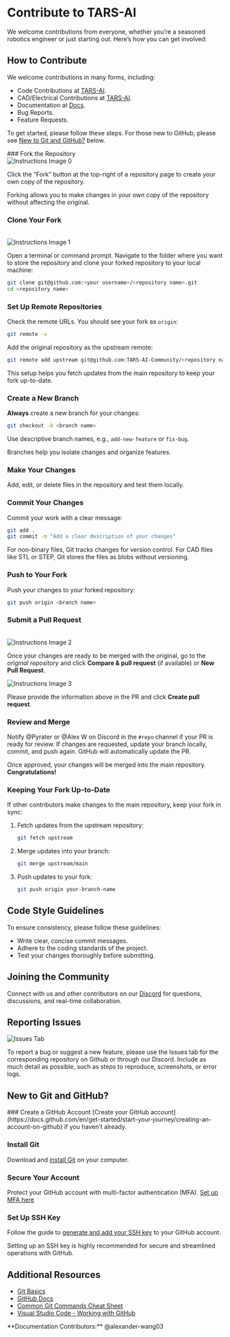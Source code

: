
# Contribute to TARS-AI

We welcome contributions from everyone, whether you’re a seasoned robotics engineer or just starting out. Here’s how you can get involved:

## How to Contribute

We welcome contributions in many forms, including:

- Code Contributions at [TARS-AI](https://github.com/TARS-AI-Community/TARS-AI).
- CAD/Electrical Contributions at [TARS-AI](https://github.com/TARS-AI-Community/TARS-AI).
- Documentation at [Docs](https://github.com/TARS-AI-Community/docs).
- Bug Reports.
- Feature Requests.

To get started, please follow these steps. For those new to GitHub, please see [New to Git and GitHub?](#new-to-git-and-github) below.

<Steps>
### Fork the Repository
<br />

<Image src="/contribute/instructions_0.png" alt="Instructions Image 0" width={1000} height={300} />

Click the “Fork” button at the top-right of a repository page to create your own copy of the repository.

<Callout type="info" emoji="ℹ️">
  Forking allows you to make changes in your own copy of the repository without affecting the original.
</Callout>

### Clone Your Fork
<br />

<Image src="/contribute/instructions_1.png" alt="Instructions Image 1" width={1000} height={300} />

Open a terminal or command prompt. Navigate to the folder where you want to store the repository 
and clone your forked repository to your local machine:
```bash
git clone git@github.com:<your username>/<repository name>.git
cd <repository name>
```

### Set Up Remote Repositories

Check the remote URLs. You should see your fork as `origin`:
```bash
git remote -v
```

Add the original repository as the upstream remote:
```bash
git remote add upstream git@github.com:TARS-AI-Community/<repository name>.git
```

<Callout type="info" emoji="ℹ️">
    This setup helps you fetch updates from the main repository to keep your fork up-to-date.
</Callout>

### Create a New Branch

**Always** create a new branch for your changes:
```bash
git checkout -b <branch name>
```
Use descriptive branch names, e.g., `add-new-feature` or `fix-bug`.

<Callout type="info" emoji="ℹ️">
    Branches help you isolate changes and organize features.
</Callout>

### Make Your Changes
Add, edit, or delete files in the repository and test them locally.

### Commit Your Changes
Commit your work with a clear message:
```bash
git add .
git commit -m "Add a clear description of your changes"
```

<Callout type="warning" emoji="⚠️">
    For non-binary files, Git tracks changes for version control. For CAD files like STL or STEP, Git stores the files as blobs without versioning.
</Callout>

### Push to Your Fork
Push your changes to your forked repository:
```bash
git push origin <branch name>
```

### Submit a Pull Request
<br />

<Image src="/contribute/instructions_2.png" alt="Instructions Image 2" width={1000} height={300} />

Once your changes are ready to be merged with the original, go to the *original repository* and click **Compare & pull request** (if available) or **New Pull Request**. 
<br />

<Image src="/contribute/instructions_3.png" alt="Instructions Image 3" width={1000} height={300} />

Please provide the information above in the PR and click **Create pull request**.

### Review and Merge

Notify @Pyrater or @Alex W on Discord in the `#repo` channel if your PR is ready for review. If changes are requested, update your branch locally, commit, and push again. GitHub will automatically update the PR.

Once approved, your changes will be merged into the main repository. **Congratulations!**

### Keeping Your Fork Up-to-Date
If other contributors make changes to the main repository, keep your fork in sync:
1. Fetch updates from the upstream repository:
   ```bash
   git fetch upstream
   ```
2. Merge updates into your branch:
   ```bash
   git merge upstream/main
   ```
3. Push updates to your fork:
   ```bash
   git push origin your-branch-name
   ```
</Steps>

## Code Style Guidelines

To ensure consistency, please follow these guidelines:

- Write clear, concise commit messages.
- Adhere to the coding standards of the project.
- Test your changes thoroughly before submitting.

## Joining the Community

Connect with us and other contributors on our [Discord](https://discord.gg/uXkqkz3mJJ) for questions, discussions, and real-time collaboration.

## Reporting Issues

<Image src="/contribute/issues.png" alt="Issues Tab" width={1000} height={300} />

To report a bug or suggest a new feature, please use the Issues tab for the corresponding repository on Github or through our Discord. Include as much detail as possible, such as steps to reproduce, screenshots, or error logs.

## New to Git and GitHub?

<Steps>
### Create a GitHub Account
[Create your GitHub account](https://docs.github.com/en/get-started/start-your-journey/creating-an-account-on-github) if you haven't already.

### Install Git
Download and [install Git](https://git-scm.com/downloads) on your computer.

### Secure Your Account
Protect your GitHub account with multi-factor authentication (MFA).
[Set up MFA here](https://docs.github.com/en/authentication/keeping-your-account-and-data-secure/about-authentication-to-github)

### Set Up SSH Key
Follow the guide to [generate and add your SSH key](https://docs.github.com/en/authentication/connecting-to-github-with-ssh/generating-a-new-ssh-key-and-adding-it-to-the-ssh-agent) to your GitHub account.

<Callout type="info" emoji="ℹ️">
  Setting up an SSH key is highly recommended for secure and streamlined operations with GitHub.
</Callout>
</Steps>

## Additional Resources
- [Git Basics](https://git-scm.com/doc)
- [GitHub Docs](https://docs.github.com)
- [Common Git Commands Cheat Sheet](https://education.github.com/git-cheat-sheet-education.pdf)
- [Visual Studio Code - Working with GitHub](https://code.visualstudio.com/docs/sourcecontrol/github)

<Callout type="default" emoji="👉">
  **Documentation Contributors:** @alexander-wang03
</Callout>

